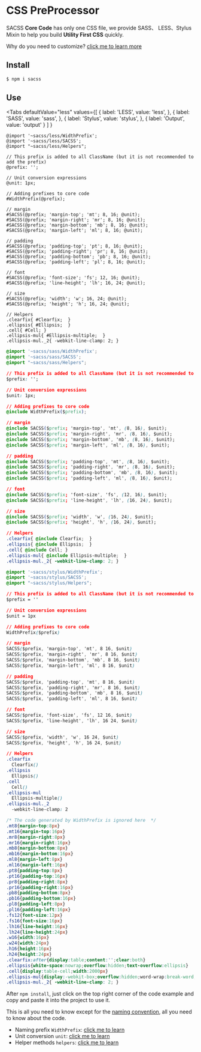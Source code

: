 # CSS PreProcessor

SACSS **Core Code** has only one CSS file, we provide SASS、 LESS、Stylus Mixin to help you build **Utility First CSS** quickly.

Why do you need to customize? [click me to learn more](./guides.custom)

## Install

```bash
$ npm i sacss
```

## Use


<Tabs
  defaultValue="less"
  values={[
    { label: 'LESS', value: 'less', },
    { label: 'SASS', value: 'sass', },
    { label: 'Stylus', value: 'stylus', },
    { label: 'Output', value: 'output' }
  ]
  }
>

<TabItem value="less">

```less
@import '~sacss/less/WidthPrefix';
@import '~sacss/less/SACSS';
@import "~sacss/less/Helpers";

// This prefix is added to all ClassName (but it is not recommended to add the prefix)
@prefix: '';

// Unit conversion expressions
@unit: 1px;

// Adding prefixes to core code
#WidthPrefix(@prefix);

// margin
#SACSS(@prefix; 'margin-top'; 'mt'; 8, 16; @unit);
#SACSS(@prefix; 'margin-right'; 'mr'; 8, 16; @unit);
#SACSS(@prefix; 'margin-bottom'; 'mb'; 8, 16; @unit);
#SACSS(@prefix; 'margin-left'; 'ml'; 8, 16; @unit);

// padding
#SACSS(@prefix; 'padding-top'; 'pt'; 8, 16; @unit);
#SACSS(@prefix; 'padding-right'; 'pr'; 8, 16; @unit);
#SACSS(@prefix; 'padding-bottom'; 'pb'; 8, 16; @unit);
#SACSS(@prefix; 'padding-left'; 'pl'; 8, 16; @unit);

// font
#SACSS(@prefix; 'font-size'; 'fs'; 12, 16; @unit);
#SACSS(@prefix; 'line-height'; 'lh'; 16, 24; @unit);

// size
#SACSS(@prefix; 'width'; 'w'; 16, 24; @unit);
#SACSS(@prefix; 'height'; 'h'; 16, 24; @unit);

// Helpers
.clearfix{ #Clearfix;  }
.ellipsis{ #Ellipsis;  }
.cell{ #Cell; }
.ellipsis-mul{ #Ellipsis-multiple;  }
.ellipsis-mul._2{ -webkit-line-clamp: 2; }
```
</TabItem>
<TabItem value="sass">

```css
@import '~sacss/sass/WidthPrefix';
@import '~sacss/sass/SACSS';
@import "~sacss/sass/Helpers";

// This prefix is added to all ClassName (but it is not recommended to add the prefix)
$prefix: '';

// Unit conversion expressions
$unit: 1px;

// Adding prefixes to core code
@include WidthPrefix($prefix);

// margin
@include SACSS($prefix; 'margin-top', 'mt', (8, 16), $unit);
@include SACSS($prefix; 'margin-right', 'mr', (8, 16), $unit);
@include SACSS($prefix; 'margin-bottom', 'mb', (8, 16), $unit);
@include SACSS($prefix; 'margin-left', 'ml', (8, 16), $unit);

// padding
@include SACSS($prefix; 'padding-top', 'mt', (8, 16), $unit);
@include SACSS($prefix; 'padding-right', 'mr', (8, 16), $unit);
@include SACSS($prefix; 'padding-bottom', 'mb', (8, 16), $unit);
@include SACSS($prefix; 'padding-left', 'ml', (8, 16), $unit);

// font
@include SACSS($prefix; 'font-size', 'fs', (12, 16), $unit);
@include SACSS($prefix; 'line-height', 'lh', (16, 24), $unit);

// size
@include SACSS($prefix; 'width', 'w', (16, 24), $unit);
@include SACSS($prefix; 'height', 'h', (16, 24), $unit);

// Helpers
.clearfix{ @include Clearfix;  }
.ellipsis{ @include Ellipsis;  }
.cell{ @include Cell; }
.ellipsis-mul{ @include Ellipsis-multiple;  }
.ellipsis-mul._2{ -webkit-line-clamp: 2; }
```

</TabItem>
<TabItem value="stylus">

```css
@import '~sacss/stylus/WidthPrefix';
@import '~sacss/stylus/SACSS';
@import "~sacss/stylus/Helpers";

// This prefix is added to all ClassName (but it is not recommended to add the prefix)
$prefix = ''

// Unit conversion expressions
$unit = 1px

// Adding prefixes to core code
WidthPrefix($prefix)

// margin
SACSS($prefix, 'margin-top', 'mt', 8 16, $unit)
SACSS($prefix, 'margin-right', 'mr', 8 16, $unit)
SACSS($prefix, 'margin-bottom', 'mb', 8 16, $unit)
SACSS($prefix, 'margin-left', 'ml', 8 16, $unit)

// padding
SACSS($prefix, 'padding-top', 'mt', 8 16, $unit)
SACSS($prefix, 'padding-right', 'mr', 8 16, $unit)
SACSS($prefix, 'padding-bottom', 'mb', 8 16, $unit)
SACSS($prefix, 'padding-left', 'ml', 8 16, $unit)

// font
SACSS($prefix, 'font-size', 'fs', 12 16, $unit)
SACSS($prefix, 'line-height', 'lh', 16 24, $unit)

// size
SACSS($prefix, 'width', 'w', 16 24, $unit)
SACSS($prefix, 'height', 'h', 16 24, $unit)

// Helpers
.clearfix
  Clearfix()
.ellipsis
  Ellipsis()
.cell
  Cell()
.ellipsis-mul
  Ellipsis-multiple()
.ellipsis-mul._2
  -webkit-line-clamp: 2
```

</TabItem>
<TabItem value="output">

```css
/* The code generated by WidthPrefix is ignored here  */
.mt8{margin-top:8px}
.mt16{margin-top:16px}
.mr8{margin-right:8px}
.mr16{margin-right:16px}
.mb8{margin-bottom:8px}
.mb16{margin-bottom:16px}
.ml8{margin-left:8px}
.ml16{margin-left:16px}
.pt8{padding-top:8px}
.pt16{padding-top:16px}
.pr8{padding-right:8px}
.pr16{padding-right:16px}
.pb8{padding-bottom:8px}
.pb16{padding-bottom:16px}
.pl8{padding-left:8px}
.pl16{padding-left:16px}
.fs12{font-size:12px}
.fs16{font-size:16px}
.lh16{line-height:16px}
.lh24{line-height:24px}
.w16{width:16px}
.w24{width:24px}
.h16{height:16px}
.h24{height:24px}
.clearfix:after{display:table;content:'';clear:both}
.ellipsis{white-space:nowrap;overflow:hidden;text-overflow:ellipsis}
.cell{display:table-cell;width:2000px}
.ellipsis-mul{display:-webkit-box;overflow:hidden;word-wrap:break-word;-webkit-box-orient:vertical}
.ellipsis-mul._2{ -webkit-line-clamp: 2; }
```

</TabItem>
</Tabs>

After `npm install`, just click on the top right corner of the code example and copy and paste it into the project to use it.

This is all you need to know except for the [naming convention](./guides.name), all you need to know about the code.

- Naming prefix `WidthPrefix`: [click me to learn](./guides.custom)
- Unit conversion `unit`: [click me to learn](./guides.custom)
- Helper methods `helpers`: [click me to learn](./guides.helpers)
